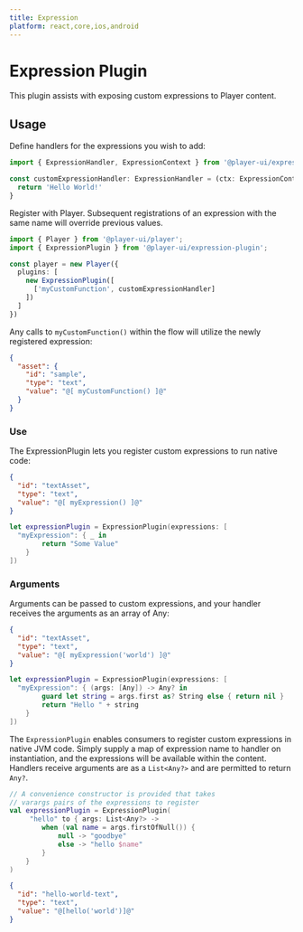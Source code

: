 ```yaml
---
title: Expression
platform: react,core,ios,android
---
```


# Expression Plugin

This plugin assists with exposing custom expressions to Player content.

## Usage

<PlatformTabs>
  <core>

Define handlers for the expressions you wish to add:

```ts
import { ExpressionHandler, ExpressionContext } from '@player-ui/expression-plugin';

const customExpressionHandler: ExpressionHandler = (ctx: ExpressionContext) => {
  return 'Hello World!'
}
```

Register with Player. Subsequent registrations of an expression with the same name will override previous values.

```ts
import { Player } from '@player-ui/player';
import { ExpressionPlugin } from '@player-ui/expression-plugin';

const player = new Player({
  plugins: [
    new ExpressionPlugin([
      ['myCustomFunction', customExpressionHandler]
    ])
  ]
})
```

Any calls to `myCustomFunction()` within the flow will utilize the newly registered expression:

```json
{
  "asset": {
    "id": "sample",
    "type": "text",
    "value": "@[ myCustomFunction() ]@"
  }
}
```

  </core>
  <ios>

### Use 

The ExpressionPlugin lets you register custom expressions to run native code:

```json
{
  "id": "textAsset",
  "type": "text",
  "value": "@[ myExpression() ]@"
}
```

```swift
let expressionPlugin = ExpressionPlugin(expressions: [
  "myExpression": { _ in
  		return "Some Value"
	}
])
```
### Arguments

Arguments can be passed to custom expressions, and your handler receives the arguments as an array of Any:

```json
{
  "id": "textAsset",
  "type": "text",
  "value": "@[ myExpression('world') ]@"
}
```

```swift
let expressionPlugin = ExpressionPlugin(expressions: [
  "myExpression": { (args: [Any]) -> Any? in
  		guard let string = args.first as? String else { return nil }
  		return "Hello " + string
	}
])
```

  </ios>
  <android>

The `ExpressionPlugin` enables consumers to register custom expressions in native JVM code. Simply supply a map of expression name to handler on instantiation, and the expressions will be available within the content. Handlers receive arguments are as a `List<Any?>` and are permitted to return `Any?`.

```kotlin
// A convenience constructor is provided that takes
// varargs pairs of the expressions to register
val expressionPlugin = ExpressionPlugin(
     "hello" to { args: List<Any?> ->
        when (val name = args.firstOfNull()) {
            null -> "goodbye"
            else -> "hello $name"
        }
    }
)
```
```json
{
  "id": "hello-world-text",
  "type": "text",
  "value": "@[hello('world')]@"
}
```

  </android>
</PlatformTabs>